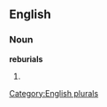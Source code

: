
==English==

===Noun===
'''reburials'''

# {{plural of|[[reburial]]}}

[[Category:English plurals]]